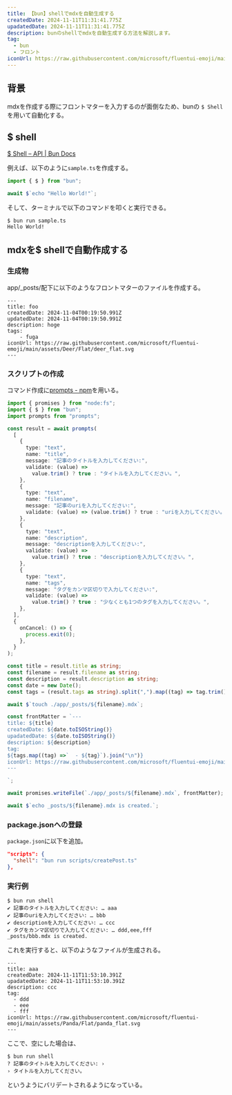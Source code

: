 ```yaml
---
title: 【bun】shellでmdxを自動生成する
createdDate: 2024-11-11T11:31:41.775Z
upadatedDate: 2024-11-11T11:31:41.775Z
description: bunのshellでmdxを自動生成する方法を解説します。
tag:
  - bun
  - フロント
iconUrl: https://raw.githubusercontent.com/microsoft/fluentui-emoji/main/assets/Panda/Flat/panda_flat.svg
---
```


## 背景

mdxを作成する際にフロントマターを入力するのが面倒なため、bunの `$ Shell` を用いて自動化する。

## $ shell

[$ Shell – API | Bun Docs](https://bun.sh/docs/runtime/shell)

例えば、以下のように`sample.ts`を作成する。

```ts title="sample.ts"
import { $ } from "bun";

await $`echo "Hello World!"`; 
```

そして、ターミナルで以下のコマンドを叩くと実行できる。

```shellsession title="ターミナル"
$ bun run sample.ts
Hello World!
```

## mdxを$ shellで自動作成する

### 生成物

app/_posts/配下に以下のようなフロントマターのファイルを作成する。

```mdx
---
title: foo
createdDate: 2024-11-04T00:19:50.991Z
updatedDate: 2024-11-04T00:19:50.991Z
description: hoge
tags:
    - fuga
iconUrl: https://raw.githubusercontent.com/microsoft/fluentui-emoji/main/assets/Deer/Flat/deer_flat.svg
---
```

### スクリプトの作成

コマンド作成に[prompts - npm](https://www.npmjs.com/package/prompts)を用いる。

```ts showLineNumbers title="script/createPost.ts"
import { promises } from "node:fs";
import { $ } from "bun";
import prompts from "prompts";

const result = await prompts(
  [
    {
      type: "text",
      name: "title",
      message: "記事のタイトルを入力してください:",
      validate: (value) =>
        value.trim() ? true : "タイトルを入力してください。",
    },
    {
      type: "text",
      name: "filename",
      message: "記事のuriを入力してください:",
      validate: (value) => (value.trim() ? true : "uriを入力してください。"),
    },
    {
      type: "text",
      name: "description",
      message: "descriptionを入力してください:",
      validate: (value) =>
        value.trim() ? true : "descriptionを入力してください。",
    },
    {
      type: "text",
      name: "tags",
      message: "タグをカンマ区切りで入力してください:",
      validate: (value) =>
        value.trim() ? true : "少なくとも1つのタグを入力してください。",
    },
  ],
  {
    onCancel: () => {
      process.exit(0);
    },
  }
);

const title = result.title as string;
const filename = result.filename as string;
const description = result.description as string;
const date = new Date();
const tags = (result.tags as string).split(",").map((tag) => tag.trim());

await $`touch ./app/_posts/${filename}.mdx`;

const frontMatter = `---
title: ${title}
createdDate: ${date.toISOString()}
upadatedDate: ${date.toISOString()}
description: ${description}
tag:
${tags.map((tag) =>`  - ${tag}`).join("\n")}
iconUrl: https://raw.githubusercontent.com/microsoft/fluentui-emoji/main/assets/Panda/Flat/panda_flat.svg
---

`;

await promises.writeFile(`./app/_posts/${filename}.mdx`, frontMatter);

await $`echo _posts/${filename}.mdx is created.`;
```

### package.jsonへの登録

`package.json`に以下を追加。

```json title="package.json"
"scripts": {
  "shell": "bun run scripts/createPost.ts"
},
```

### 実行例

```shellsession
$ bun run shell
✔ 記事のタイトルを入力してください: … aaa
✔ 記事のuriを入力してください: … bbb
✔ descriptionを入力してください: … ccc
✔ タグをカンマ区切りで入力してください: … ddd,eee,fff
_posts/bbb.mdx is created.
```

これを実行すると、以下のようなファイルが生成される。

```mdx title="bbb.mdx"
---
title: aaa
createdDate: 2024-11-11T11:53:10.391Z
upadatedDate: 2024-11-11T11:53:10.391Z
description: ccc
tag:
  - ddd
  - eee
  - fff
iconUrl: https://raw.githubusercontent.com/microsoft/fluentui-emoji/main/assets/Panda/Flat/panda_flat.svg
---
```

ここで、空にした場合は、

```sellsession title="ターミナル"
$ bun run shell
? 記事のタイトルを入力してください: › 
› タイトルを入力してください。
```

というようにバリデートされるようになっている。
